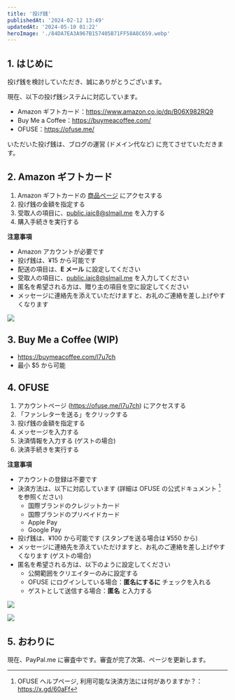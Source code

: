 ```yaml
---
title: '投げ銭'
publishedAt: '2024-02-12 13:49'
updatedAt: '2024-05-10 01:22'
heroImage: './84DA7EA3A967B157405B71FF58A8C659.webp'
---
```


## 1. はじめに

投げ銭を検討していただき、誠にありがとうございます。

現在、以下の投げ銭システムに対応しています。

- Amazon ギフトカード：https://www.amazon.co.jp/dp/B06X982RQ9
- Buy Me a Coffee：https://buymeacoffee.com/
- OFUSE：https://ofuse.me/

いただいた投げ銭は、ブログの運営 (ドメイン代など) に充てさせていただきます。

## 2. Amazon ギフトカード

1. Amazon ギフトカードの [商品ページ](https://www.amazon.co.jp/dp/B06X982RQ9) にアクセスする
2. 投げ銭の金額を指定する
3. 受取人の項目に、public.iaic8@slmail.me を入力する
4. 購入手続きを実行する

**注意事項**

- Amazon アカウントが必要です
- 投げ銭は、¥15 から可能です
- 配送の項目は、**E メール** に設定してください
- 受取人の項目に、public.iaic8@slmail.me を入力してください
- 匿名を希望される方は、贈り主の項目を空に設定してください
- メッセージに連絡先を添えていただけますと、お礼のご連絡を差し上げやすくなります

![](./35B143C606B443687BF5940F94BFEF4B.png)

## 3. Buy Me a Coffee (WIP)

- https://buymeacoffee.com/l7u7ch
- 最小 $5 から可能

## 4. OFUSE

1. アカウントページ (https://ofuse.me/l7u7ch) にアクセスする
2. 「ファンレターを送る」をクリックする
3. 投げ銭の金額を指定する
4. メッセージを入力する
5. 決済情報を入力する (ゲストの場合)
6. 決済手続きを実行する

**注意事項**

- アカウントの登録は不要です
- 決済方法は、以下に対応しています (詳細は OFUSE の公式ドキュメント [^1] を参照ください)
  - 国際ブランドのクレジットカード
  - 国際ブランドのプリペイドカード
  - Apple Pay
  - Google Pay
- 投げ銭は、¥100 から可能です (スタンプを送る場合は ¥550 から)
- メッセージに連絡先を添えていただけますと、お礼のご連絡を差し上げやすくなります (ゲストの場合)
- 匿名を希望される方は、以下のように設定してください
  - 公開範囲をクリエイターのみに設定する
  - OFUSE にログインしている場合：**匿名にするに** チェックを入れる
  - ゲストとして送信する場合：**匿名** と入力する

[^1]: OFUSE ヘルプページ, 利用可能な決済方法には何がありますか？：https://x.gd/60aFf

![](./B3A72C3C222E5C0DE9F19A30B0F5A489.png)

![](./09F4F138D80AE0B0C962B99783AF673B.png)

## 5. おわりに

現在、PayPal.me に審査中です。審査が完了次第、ページを更新します。
